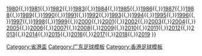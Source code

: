 {{Navbox
|name = 省港盃
|title = [[省港盃]]
|group1 = 歷屆
|list1 = [[第1屆省港盃|1979]]{{,}}[[第2屆省港盃|1980]]{{,}}[[第3屆省港盃|1981]]{{,}}[[第4屆省港盃|1982]]{{,}}[[第5屆省港盃|1983]]{{,}}[[第6屆省港盃|1984]]{{,}}[[第7屆省港盃|1985]]{{,}}[[第8屆省港盃|1986]]{{,}}[[第9屆省港盃|1987]]{{,}}[[第10屆省港盃|1988]]{{,}}[[第11屆省港盃|1989]]{{,}}[[第12屆省港盃|1990]]{{,}}[[第13屆省港盃|1991]]{{,}}[[第14屆省港盃|1992]]{{,}}[[第15屆省港盃|1993]]{{,}}[[第16屆省港盃|1994]]{{,}}[[第17屆省港盃|1995]]{{,}}[[第18屆省港盃|1996]]{{,}}[[第19屆省港盃|1997]]{{,}}[[第20屆省港盃|1998]]{{,}}[[第21屆省港盃|1999]]{{,}}[[第22屆省港盃|2000]]{{,}}[[第23屆省港盃|2001]]{{,}}[[第24屆省港盃|2002]]{{,}}[[第25屆省港盃|2003]]{{,}}[[第26屆省港盃|2004]]{{,}}[[第27屆省港盃|2005]]{{,}}[[第28屆省港盃|2006]]{{,}}[[第29屆省港盃|2007]]{{,}}[[第30屆省港盃|2008]]{{,}}[[第31屆省港盃|2009]]{{,}}[[第32屆省港盃|2010]]{{,}}[[第33屆省港盃|2011]]{{,}}[[第34屆省港盃|2012]]{{,}}[[第35屆省港盃|2013]]{{,}}[[第36屆省港盃|2014]]{{,}}[[第37屆省港盃|2015]]{{,}}[[第38屆省港盃|2016]]{{,}}[[第39屆省港盃|2017]]{{,}}[[第40屆省港盃|2018]]{{,}}[[第41屆省港盃|2019]]
}}<noinclude>
[[Category:省港盃]]
[[Category:广东足球模板]]
[[Category:香港足球模板]]
</noinclude>